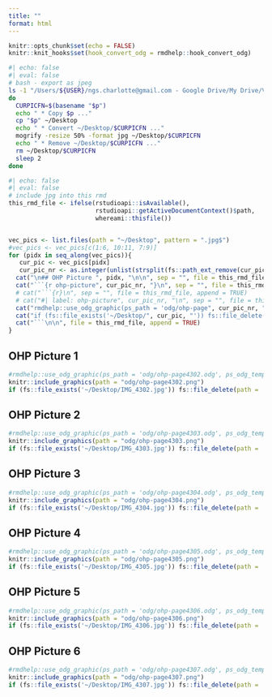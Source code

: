 ```yaml
---
title: ""
format: html
---
```


```r
knitr::opts_chunk$set(echo = FALSE)
knitr::knit_hooks$set(hook_convert_odg = rmdhelp::hook_convert_odg)
```

```bash
#| echo: false
#| eval: false
# bash - export as jpeg
ls -1 "/Users/${USER}/ngs.charlotte@gmail.com - Google Drive/My Drive/Vorlesung/LBG/FS2024/OHP-L01"/* | while read p
do
  CURPICFN=$(basename "$p")
  echo " * Copy $p ..."
  cp "$p" ~/Desktop
  echo " * Convert ~/Desktop/$CURPICFN ..."
  mogrify -resize 50% -format jpg ~/Desktop/$CURPICFN
  echo " * Remove ~/Desktop/$CURPICFN ..."
  rm ~/Desktop/$CURPICFN
  sleep 2
done
```

```r
#| echo: false
#| eval: false
# include jpg into this rmd
this_rmd_file <- ifelse(rstudioapi::isAvailable(),
                        rstudioapi::getActiveDocumentContext()$path,
                        whereami::thisfile())


vec_pics <- list.files(path = "~/Desktop", pattern = ".jpg$")
#vec_pics <- vec_pics[c(1:6, 10:11, 7:9)]
for (pidx in seq_along(vec_pics)){
   cur_pic <- vec_pics[pidx]
   cur_pic_nr <- as.integer(unlist(strsplit(fs::path_ext_remove(cur_pic), "_"))[2])
  cat("\n## OHP Picture ", pidx, "\n\n", sep = "", file = this_rmd_file, append = TRUE)
  cat("```{r ohp-picture", cur_pic_nr, "}\n", sep = "", file = this_rmd_file, append = TRUE)
  # cat("```{r}\n", sep = "", file = this_rmd_file, append = TRUE)
  # cat("#| label: ohp-picture", cur_pic_nr, "\n", sep = "", file = this_rmd_file, append = TRUE)
  cat("rmdhelp::use_odg_graphic(ps_path = 'odg/ohp-page", cur_pic_nr, ".odg', ps_odg_template = 'odg_draw_a4_portrait')\n", sep = "", file = this_rmd_file, append = TRUE)
  cat("if (fs::file_exists('~/Desktop/", cur_pic, "')) fs::file_delete(path = '~/Desktop/", cur_pic, "')\n", sep = "", file = this_rmd_file, append = TRUE)
  cat("```\n\n", file = this_rmd_file, append = TRUE)
}
```


## OHP Picture 1

```r
#rmdhelp::use_odg_graphic(ps_path = 'odg/ohp-page4302.odg', ps_odg_template = 'odg_draw_a4_portrait')
knitr::include_graphics(path = "odg/ohp-page4302.png")
if (fs::file_exists('~/Desktop/IMG_4302.jpg')) fs::file_delete(path = '~/Desktop/IMG_4302.jpg')
```


## OHP Picture 2

```r
#rmdhelp::use_odg_graphic(ps_path = 'odg/ohp-page4303.odg', ps_odg_template = 'odg_draw_a4_portrait')
knitr::include_graphics(path = "odg/ohp-page4303.png")
if (fs::file_exists('~/Desktop/IMG_4303.jpg')) fs::file_delete(path = '~/Desktop/IMG_4303.jpg')
```


## OHP Picture 3

```r
#rmdhelp::use_odg_graphic(ps_path = 'odg/ohp-page4304.odg', ps_odg_template = 'odg_draw_a4_portrait')
knitr::include_graphics(path = "odg/ohp-page4304.png")
if (fs::file_exists('~/Desktop/IMG_4304.jpg')) fs::file_delete(path = '~/Desktop/IMG_4304.jpg')
```


## OHP Picture 4

```r
#rmdhelp::use_odg_graphic(ps_path = 'odg/ohp-page4305.odg', ps_odg_template = 'odg_draw_a4_portrait')
knitr::include_graphics(path = "odg/ohp-page4305.png")
if (fs::file_exists('~/Desktop/IMG_4305.jpg')) fs::file_delete(path = '~/Desktop/IMG_4305.jpg')
```


## OHP Picture 5

```r
#rmdhelp::use_odg_graphic(ps_path = 'odg/ohp-page4306.odg', ps_odg_template = 'odg_draw_a4_portrait')
knitr::include_graphics(path = "odg/ohp-page4306.png")
if (fs::file_exists('~/Desktop/IMG_4306.jpg')) fs::file_delete(path = '~/Desktop/IMG_4306.jpg')
```


## OHP Picture 6

```r
#rmdhelp::use_odg_graphic(ps_path = 'odg/ohp-page4307.odg', ps_odg_template = 'odg_draw_a4_portrait')
knitr::include_graphics(path = "odg/ohp-page4307.png")
if (fs::file_exists('~/Desktop/IMG_4307.jpg')) fs::file_delete(path = '~/Desktop/IMG_4307.jpg')
```
      
